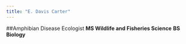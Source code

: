 ```yaml
---
title: "E. Davis Carter"
---
```


##Amphibian Disease Ecologist
**MS Wildlife and Fisheries Science**
**BS Biology**

